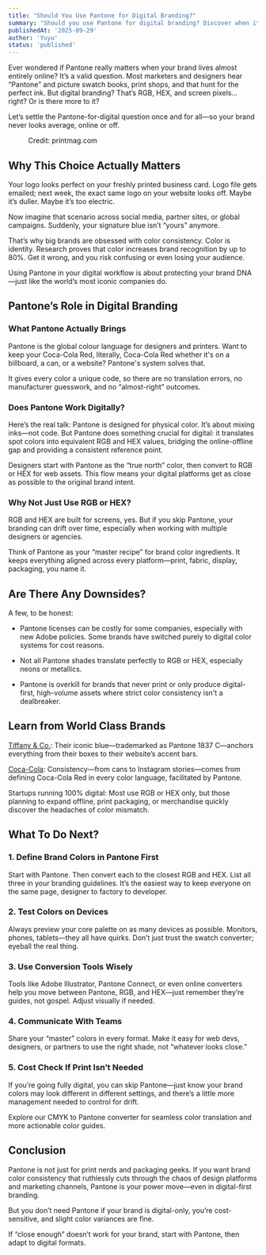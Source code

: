 ```yaml
---
title: "Should You Use Pantone for Digital Branding?"
summary: "Should you use Pantone for digital branding? Discover when it matters, how to convert colors for web, and tips for flawless brand consistency online."
publishedAt: '2025-09-29'
author: 'Yuyu'
status: 'published'
---
```


Ever wondered if Pantone really matters when your brand lives almost entirely online? It’s a valid question. Most marketers and designers hear “Pantone” and picture swatch books, print shops, and that hunt for the perfect ink. But digital branding? That’s RGB, HEX, and screen pixels… right? Or is there more to it?

Let’s settle the Pantone-for-digital question once and for all—so your brand never looks average, online or off.

<figure className="text-center">
<ImageKit
  directory="cymktopantone/images"
  src="pantone-colors.jpg"
  width={500}
  height={500}
  alt="Pantone Colors"
  className="mx-auto"
/>
<figcaption>Credit: printmag.com</figcaption>
</figure>

## Why This Choice Actually Matters

Your logo looks perfect on your freshly printed business card. Logo file gets emailed; next week, the exact same logo on your website looks off. Maybe it’s duller. Maybe it’s too electric. 

Now imagine that scenario across social media, partner sites, or global campaigns. Suddenly, your signature blue isn’t “yours” anymore.

That’s why big brands are obsessed with color consistency. Color is identity. Research proves that color increases brand recognition by up to 80%. Get it wrong, and you risk confusing or even losing your audience.

Using Pantone in your digital workflow is about protecting your brand DNA—just like the world’s most iconic companies do.

<div className="mx-auto">
  <LazyAdsArticle />
</div>

## Pantone’s Role in Digital Branding
### What Pantone Actually Brings
Pantone is the global colour language for designers and printers. Want to keep your Coca-Cola Red, literally, Coca-Cola Red whether it's on a billboard, a can, or a website? Pantone's system solves that. 

It gives every color a unique code, so there are no translation errors, no manufacturer guesswork, and no “almost-right” outcomes.

### Does Pantone Work Digitally?
Here’s the real talk: Pantone is designed for physical color. It’s about mixing inks—not code. But Pantone does something crucial for digital: it translates spot colors into equivalent RGB and HEX values, bridging the online-offline gap and providing a consistent reference point.

Designers start with Pantone as the “true north” color, then convert to RGB or HEX for web assets. This flow means your digital platforms get as close as possible to the original brand intent.

### Why Not Just Use RGB or HEX?
<Link href="/color-models/rgb">RGB</Link> and <Link href="/color-models/hex">HEX</Link> are built for screens, yes. But if you skip Pantone, your branding can drift over time, especially when working with multiple designers or agencies. 

Think of Pantone as your “master recipe” for brand color ingredients. It keeps everything aligned across every platform—print, fabric, display, packaging, you name it.

## Are There Any Downsides?

A few, to be honest:

* Pantone licenses can be costly for some companies, especially with new Adobe policies. Some brands have switched purely to digital color systems for cost reasons.

* Not all Pantone shades translate perfectly to RGB or HEX, especially neons or metallics.

* Pantone is overkill for brands that never print or only produce digital-first, high-volume assets where strict color consistency isn't a dealbreaker.

<div className="mx-auto">
  <LazyAdsArticle />
</div>

## Learn from World Class Brands

<a href="https://www.tiffany.com/">Tiffany & Co.</a>: Their iconic blue—trademarked as <Link href="/pantone-colors/pantone-1837-c">Pantone 1837 C</Link>—anchors everything from their boxes to their website’s accent bars.

<a href="https://www.coca-cola.com/us/en">Coca-Cola</a>: Consistency—from cans to Instagram stories—comes from defining Coca-Cola Red in every color language, facilitated by Pantone.

Startups running 100% digital: Most use RGB or HEX only, but those planning to expand offline, print packaging, or merchandise quickly discover the headaches of color mismatch.



## What To Do Next?
### 1. Define Brand Colors in Pantone First
Start with Pantone. Then convert each to the closest RGB and HEX. List all three in your branding guidelines. It’s the easiest way to keep everyone on the same page, designer to factory to developer.

### 2. Test Colors on Devices
Always preview your core palette on as many devices as possible. Monitors, phones, tablets—they all have quirks. Don’t just trust the swatch converter; eyeball the real thing.

### 3. Use Conversion Tools Wisely
Tools like Adobe Illustrator, Pantone Connect, or even online converters help you move between Pantone, RGB, and HEX—just remember they’re guides, not gospel. Adjust visually if needed.

### 4. Communicate With Teams
Share your “master” colors in every format. Make it easy for web devs, designers, or partners to use the right shade, not “whatever looks close.”

### 5. Cost Check If Print Isn’t Needed
If you’re going fully digital, you can skip Pantone—just know your brand colors may look different in different settings, and there’s a little more management needed to control for drift.

Explore our <Link href="/">CMYK to Pantone converter</Link> for seamless color translation and more actionable color guides.

<div className="mx-auto">
  <LazyAdsArticle />
</div>

## Conclusion
Pantone is not just for print nerds and packaging geeks. If you want brand color consistency that ruthlessly cuts through the chaos of design platforms and marketing channels, Pantone is your power move—even in digital-first branding.

But you don’t need Pantone if your brand is digital-only, you’re cost-sensitive, and slight color variances are fine. 

If “close enough” doesn’t work for your brand, start with Pantone, then adapt to digital formats.